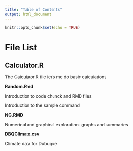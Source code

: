 ```yaml
---
title: "Table of Contents"
output: html_document
---
```


```r
knitr::opts_chunk$set(echo = TRUE)
```

# File List

## Calculator.R

The Calculator.R file let's me do basic calculations

**Random.Rmd**

Introduction to code chunck and RMD files

Introduction to the sample command

**NG.RMD**

Numerical and graphical exploration- graphs and summaries

**DBQClimate.csv**

Climate data for Dubuque
